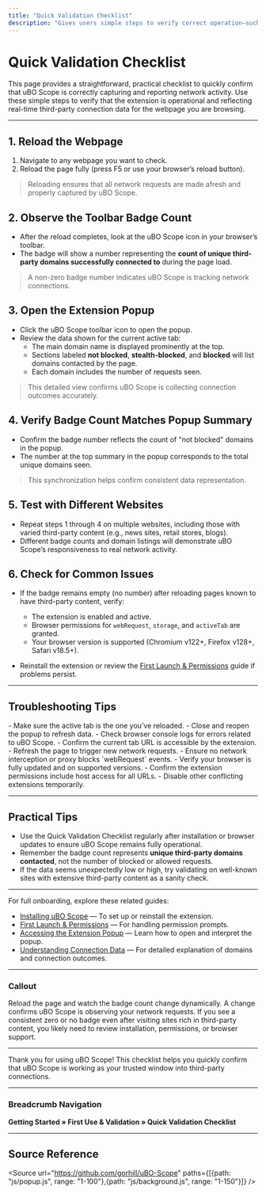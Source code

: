 ```yaml
---
title: "Quick Validation Checklist"
description: "Gives users simple steps to verify correct operation—such as reloading a webpage and checking for badge value changes—to quickly affirm uBO Scope is capturing network activity."
---
```


# Quick Validation Checklist

This page provides a straightforward, practical checklist to quickly confirm that uBO Scope is correctly capturing and reporting network activity. Use these simple steps to verify that the extension is operational and reflecting real-time third-party connection data for the webpage you are browsing.

---

## 1. Reload the Webpage

1. Navigate to any webpage you want to check.
2. Reload the page fully (press F5 or use your browser’s reload button).

> Reloading ensures that all network requests are made afresh and properly captured by uBO Scope.

## 2. Observe the Toolbar Badge Count

- After the reload completes, look at the uBO Scope icon in your browser’s toolbar.
- The badge will show a number representing the **count of unique third-party domains successfully connected to** during the page load.

> A non-zero badge number indicates uBO Scope is tracking network connections.

## 3. Open the Extension Popup

- Click the uBO Scope toolbar icon to open the popup.
- Review the data shown for the current active tab:
  - The main domain name is displayed prominently at the top.
  - Sections labeled **not blocked**, **stealth-blocked**, and **blocked** will list domains contacted by the page.
  - Each domain includes the number of requests seen.

> This detailed view confirms uBO Scope is collecting connection outcomes accurately.

## 4. Verify Badge Count Matches Popup Summary

- Confirm the badge number reflects the count of "not blocked" domains in the popup.
- The number at the top summary in the popup corresponds to the total unique domains seen.

> This synchronization helps confirm consistent data representation.

## 5. Test with Different Websites

- Repeat steps 1 through 4 on multiple websites, including those with varied third-party content (e.g., news sites, retail stores, blogs).
- Different badge counts and domain listings will demonstrate uBO Scope’s responsiveness to real network activity.

## 6. Check for Common Issues

- If the badge remains empty (no number) after reloading pages known to have third-party content, verify:
  - The extension is enabled and active.
  - Browser permissions for `webRequest`, `storage`, and `activeTab` are granted.
  - Your browser version is supported (Chromium v122+, Firefox v128+, Safari v18.5+).

- Reinstall the extension or review the [First Launch & Permissions](./first-launch-setup) guide if problems persist.

---

## Troubleshooting Tips

<AccordionGroup title="Common Validation Issues and Fixes">
<Accordion title='Badge Not Updating After Reload'>
- Make sure the active tab is the one you’ve reloaded.
- Close and reopen the popup to refresh data.
- Check browser console logs for errors related to uBO Scope.
</Accordion>
<Accordion title='Popup Shows "NO DATA" or Empty Lists'>
- Confirm the current tab URL is accessible by the extension.
- Refresh the page to trigger new network requests.
- Ensure no network interception or proxy blocks `webRequest` events.
</Accordion>
<Accordion title='Incorrect or Zero Badge Count on Pages with Third-Party Content'>
- Verify your browser is fully updated and on supported versions.
- Confirm the extension permissions include host access for all URLs.
- Disable other conflicting extensions temporarily.
</Accordion>
</AccordionGroup>

---

## Practical Tips

- Use the Quick Validation Checklist regularly after installation or browser updates to ensure uBO Scope remains fully operational.
- Remember the badge count represents **unique third-party domains contacted**, not the number of blocked or allowed requests.
- If the data seems unexpectedly low or high, try validating on well-known sites with extensive third-party content as a sanity check.

---

For full onboarding, explore these related guides:

- [Installing uBO Scope](../setup-installation/installation-instructions) — To set up or reinstall the extension.
- [First Launch & Permissions](../setup-installation/first-launch-setup) — For handling permission prompts.
- [Accessing the Extension Popup](./open-extension-ui) — Learn how to open and interpret the popup.
- [Understanding Connection Data](./understand-popup-data) — For detailed explanation of domains and connection outcomes.


---

### Callout

<Check>
Reload the page and watch the badge count change dynamically. A change confirms uBO Scope is observing your network requests.
</Check>

<Info>
If you see a consistent zero or no badge even after visiting sites rich in third-party content, you likely need to review installation, permissions, or browser support.
</Info>

---

Thank you for using uBO Scope! This checklist helps you quickly confirm that uBO Scope is working as your trusted window into third-party connections.


---

### Breadcrumb Navigation

**Getting Started &raquo; First Use & Validation &raquo; Quick Validation Checklist**

---


## Source Reference

<Source url="https://github.com/gorhill/uBO-Scope" paths={[{path: "js/popup.js", range: "1-100"},{path: "js/background.js", range: "1-150"}]} />
